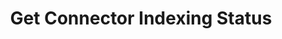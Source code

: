 ---
title: "Get Connector Indexing Status"
openapi: "GET /manage/admin/connector/indexing-status"
---